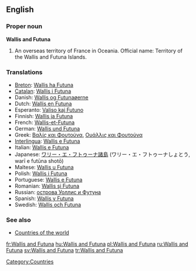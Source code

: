 ==English==

===Proper noun===
'''Wallis and Futuna'''

# An overseas territory of France in Oceania. Official name: Territory of the Wallis and Futuna Islands.

===Translations===
{{rfc-level|Translations at L3+ (AutoFormat would have corrected level of Translations)}}
*[[Breton]]: [[Wallis ha Futuna]]
*[[Catalan]]: [[Wallis i Futuna]]
*Danish: [[Wallis og Futunaøerne]]
*Dutch: [[Wallis en Futuna]]
*Esperanto: [[Valiso kaj Futuno]]
*Finnish: [[Wallis ja Futuna]]
*French: [[Wallis-et-Futuna]]
*German: [[Wallis und Futuna]]
*Greek: [[Βαλίς και Φουτούνα]], [[Ουάλλις και Φουτούνα]]
*[[Interlingua]]: [[Wallis e Futuna]]
*Italian: [[Wallis e Futuna]]
*Japanese: [[ワリー・エ・フトゥーナ諸島]] (ワリー・エ・フトゥーナしょとう, warī e futūna shotō)
*Maltese: [[Wallis u Futuna]]
*Polish: [[Wallis i Futuna]]
*Portuguese: [[Wallis e Futuna]]
*Romanian: [[Wallis şi Futuna]]
*Russian: [[острова Уоллис и Футуна]] {{m|p}}
*Spanish: [[Wallis y Futuna]]
*Swedish: [[Wallis och Futuna]]

===See also===
*[[Countries of the world]]

[[Category:Countries]]

[[fr:Wallis and Futuna]]
[[hu:Wallis and Futuna]]
[[pl:Wallis and Futuna]]
[[ru:Wallis and Futuna]]
[[sv:Wallis and Futuna]]
[[tr:Wallis and Futuna]]